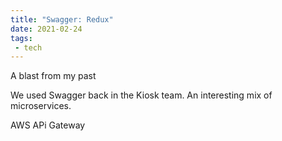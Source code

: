 ```yaml
---
title: "Swagger: Redux"
date: 2021-02-24
tags:
 - tech
---
```


A blast from my past

We used Swagger back in the Kiosk team. An interesting mix of microservices.

AWS APi Gateway